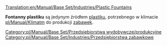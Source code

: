 [[Translation:en/Manual/Base Set/Industries/Plastic Fountains]]

{{pl/Manual/Base Set/Przedsiębiorstwa|image=en/Manual/Base Set/PlasticFountains.png
|name=Fontanny plastiku
|climates=[[pl/Manual/Klimat]]
|accepts=Nic
|produces=[[pl/Manual/Base Set/Cargos/Plastik|Plastik]]
}}

'''Fontanny plastiku''' są jedynym źródłem [[pl/Manual/Base Set/Cargos/Plastik|plastiku]], potrzebnego w klimacie [[pl/Manual/Klimat]]m do produkcji [[pl/Manual/Base Set/Cargos/Zabawki|zabawek]].

{{pl/Manual/Navbox Industries}}

[[Category:pl/Manual/Base Set/Przedsiębiorstwa wydobywcze/produkcyjne]]
[[Category:pl/Manual/Base Set/Industries/Przedsiębiorstwa zabawkowe]]